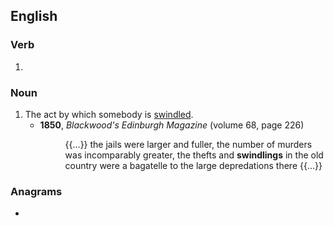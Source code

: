 ==English==

===Verb===
{{head|en|present participle}}

# {{present participle of|swindle|lang=en|nocat=1}}

===Noun===
{{en-noun}}

# The act by which somebody is [[swindle]]d.
#* '''1850''', ''Blackwood's Edinburgh Magazine'' (volume 68, page 226)
#*: {{...}} the jails were larger and fuller, the number of murders was incomparably greater, the thefts and '''swindlings''' in the old country were a bagatelle to the large depredations there {{...}}

===Anagrams===
* {{anagrams|en|windlings}}